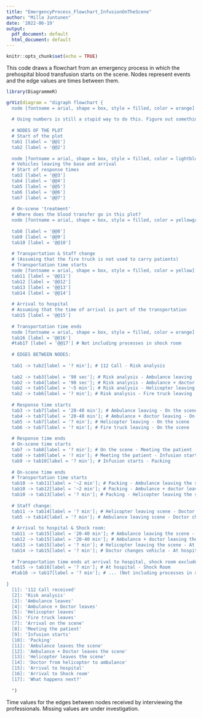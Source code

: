 ---
title: "EmergencyProcess_Flowchart_InfusionOnTheScene"
author: "Milla Juntunen"
date: '2022-06-19'
output:
  pdf_document: default
  html_document: default
---

```{r setup, include=FALSE}
knitr::opts_chunk$set(echo = TRUE)
```

This code draws a flowchart from an emergency process in which the prehospital blood transfusion starts on the scene. Nodes represent events and the edge values are times between them. 
```{r}
library(DiagrammeR)

grViz(diagram = "digraph flowchart {
  node [fontname = arial, shape = box, style = filled, color = orange]
  
  # Using numbers is still a stupid way to do this. Figure out something else. 
  
  # NODES OF THE PLOT
  # Start of the plot
  tab1 [label = '@@1']
  tab2 [label = '@@2']
  
  node [fontname = arial, shape = box, style = filled, color = lightblue]
  # Vehicles leaving the base and arrival
  # Start of response times
  tab3 [label = '@@3']
  tab4 [label = '@@4']
  tab5 [label = '@@5']
  tab6 [label = '@@6']
  tab7 [label = '@@7']
  
  # On-scene 'treatment'
  # Where does the blood transfer go in this plot?
  node [fontname = arial, shape = box, style = filled, color = yellowgreen]
  
  tab8 [label = '@@8']
  tab9 [label = '@@9']
  tab10 [label = '@@10']
  
  # Transportation & Staff change
  # (Assuming that the fire truck is not used to carry patients)
  # Transportation time starts
  node [fontname = arial, shape = box, style = filled, color = yellow]
  tab11 [label = '@@11']
  tab12 [label = '@@12']
  tab13 [label = '@@13']
  tab14 [label = '@@14']
  
  # Arrival to hospital
  # Assuming that the time of arrival is part of the transportation
  tab15 [label = '@@15']
  
  # Transportation time ends
  node [fontname = arial, shape = box, style = filled, color = orange]
  tab16 [label = '@@16']
  #tab17 [label = '@@17'] # Not including processes in shock room
  
  # EDGES BETWEEN NODES:
  
  tab1 -> tab2[label = '? min']; # 112 Call - Risk analysis
  
  tab2 -> tab3[label = '90 sec']; # Risk analysis - Ambulance leaving
  tab2 -> tab4[label = '90 sec']; # Risk analysis - Ambulance + doctor leaving
  tab2 -> tab5[label = '~5 min']; # Risk analysis - Helicopter leaving
  tab2 -> tab6[label = '? min']; # Risk analysis - Fire truck leaving
  
  # Response time starts
  tab3 -> tab7[label = '20-40 min']; # Ambulance leaving - On the scene
  tab4 -> tab7[label = '20-40 min']; # Ambulance + doctor leaving - On the scene
  tab5 -> tab7[label = '? min']; # Helicopter leaving - On the scene
  tab6 -> tab7[label = '? min']; # Fire truck leaving - On the scene
  
  # Response time ends
  # On-scene time starts
  tab7 -> tab8[label = '? min']; # On the scene - Meeting the patient
  tab8 -> tab9[label = '? min']; # Meeting the patient - Infusion starts
  tab9 -> tab10[label = '? min']; # Infusion starts - Packing
  
  # On-scene time ends
  # Transportation time starts
  tab10 -> tab11[label = '~2 min']; # Packing - Ambulance leaving the scene
  tab10 -> tab12[label = '~2 min']; # Packing - Ambulance + doctor leaving the scene
  tab10 -> tab13[label = '? min']; # Packing - Helicopter leaving the scene
  
  # Staff change:
  tab11 -> tab14[label = '? min']; # Helicopter leaving scene - Doctor changes vehicle
  tab5 -> tab14[label = '? min']; # Ambulance leaving scene - Doctor changes vehicle
  
  # Arrival to hospital & Shock room:
  tab11 -> tab15[label = '20-40 min']; # Ambulance leaving the scene - At hospital
  tab12 -> tab15[label = '20-40 min']; # Ambulance + doctor leaving the scene - At hospital
  tab13 -> tab15[label = '? min']; # Helicopter leaving the scene - At hospital
  tab14 -> tab15[label = '? min']; # Doctor changes vehicle - At hospital
  
  # Transportation time ends at arrival to hospital, shock room excluded
  tab15 -> tab16[label = '? min']; # At hospital - Shock Room
  #tab16 -> tab17[label = '? min']; # ... (Not including processes in shock room)
  
}  
  [1]: '112 Call received'
  [2]: 'Risk analysis'
  [3]: 'Ambulance leaves'
  [4]: 'Ambulance + Doctor leaves'
  [5]: 'Helicopter leaves'
  [6]: 'Fire truck leaves'
  [7]: 'Arrival on the scene'
  [8]: 'Meeting the patient'
  [9]: 'Infusion starts'
  [10]: 'Packing'
  [11]: 'Ambulance leaves the scene'
  [12]: 'Ambulance + Doctor leaves the scene'
  [13]: 'Helicopter leaves the scene'
  [14]: 'Doctor from helicopter to ambulance'
  [15]: 'Arrival to hospital'
  [16]: 'Arrival to Shock room'
  [17]: 'What happens next?'
  
  ")
```

Time values for the edges between nodes received by interviewing the professionals. Missing values are under investigation.